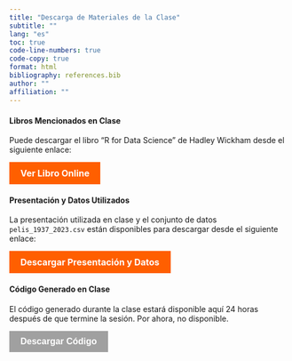 ```yaml
---
title: "Descarga de Materiales de la Clase"
subtitle: ""
lang: "es"
toc: true
code-line-numbers: true
code-copy: true
format: html
bibliography: references.bib
author: ""
affiliation: ""
---
```


<div style="margin-top: 20px;">
<h4>Libros Mencionados en Clase</h4>
<p>Puede descargar el libro "R for Data Science" de Hadley Wickham desde el siguiente enlace:</p>
<a href="https://r4ds.hadley.nz" style="background-color: #FF5F00; color: white; padding: 10px 20px; border: none; border-radius: 0px; text-decoration: none; font-size: 16px; font-weight: bold; display: inline-block; cursor: pointer; transition: background-color 0.3s ease;">Ver Libro Online</a>

<h4>Presentación y Datos Utilizados</h4>
<p>La presentación utilizada en clase y el conjunto de datos <code>pelis_1937_2023.csv</code> están disponibles para descargar desde el siguiente enlace:</p>
<a href="https://share.aprendetidyverse.com/share/clase_1" style="background-color: #FF5F00; color: white; padding: 10px 20px; border: none; border-radius: 0px; text-decoration: none; font-size: 16px; font-weight: bold; display: inline-block; cursor: pointer; transition: background-color 0.3s ease;">Descargar Presentación y Datos</a>

<h4>Código Generado en Clase</h4>
<p>El código generado durante la clase estará disponible aquí 24 horas después de que termine la sesión. Por ahora, no disponible.</p>
<button style="background-color: #A0A0A0; color: white; padding: 10px 20px; border: none; border-radius: 0px; text-decoration: none; font-size: 16px; font-weight: bold; display: inline-block; cursor: not-allowed;">Descargar Código</button>
</div>
